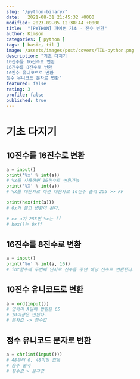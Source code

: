 ```yaml
---
slug: "/python-binary/"
date:   2021-08-31 21:45:32 +0000
modified: 2023-09-05 12:38:44 +0000
title:  "[PYTHON] 파이썬 기초 - 진수 변환"
author: Kimson
categories: [ python ]
tags: [ basic, til ]
image: /assets/images/post/covers/TIL-python.png
description: "기초 다지기
10진수를 16진수로 변환
16진수를 8진수로 변환
10진수 유니코드로 변환
정수 유니코드 문자로 변환"
featured: false
rating: 3
profile: false
published: true
---
```


# 기초 다지기

## 10진수를 16진수로 변환

```python
a = input()
print('%x' % int(a))
# %x를 사용하면 16진수로 변환가능
print('%X' % int(a))
# %X를 대문자로 하면 대문자로 16진수 출력 255 >> FF

print(hex(int(a)))
# 0x가 붙고 변환이 된다.

# ex a가 255면 %x는 ff
# hex()는 0xff
```

## 16진수를 8진수로 변환

```python
a = input()
print('%o' % int(a, 16))
# int함수에 두번째 인자로 진수를 주면 해당 진수로 변환된다.
```

## 10진수 유니코드로 변환

```python
a = ord(input())
# 입력이 A일때 반환은 65
# 10이상은 안된다.
# 문자값 -> 정수값
```

## 정수 유니코드 문자로 변환

```python
a = chr(int(input()))
# 48부터 0, 48미만 없음
# 음수 불가
# 정수값 > 문자값
```